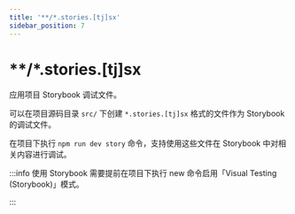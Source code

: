 ```yaml
---
title: '**/*.stories.[tj]sx'
sidebar_position: 7
---
```

# **/*.stories.[tj]sx

应用项目 Storybook 调试文件。

可以在项目源码目录 `src/` 下创建 `*.stories.[tj]sx` 格式的文件作为 Storybook 的调试文件。

在项目下执行 `npm run dev story` 命令，支持使用这些文件在 Storybook 中对相关内容进行调试。

:::info
使用 Storybook 需要提前在项目下执行 new 命令启用「Visual Testing (Storybook)」模式。

:::
